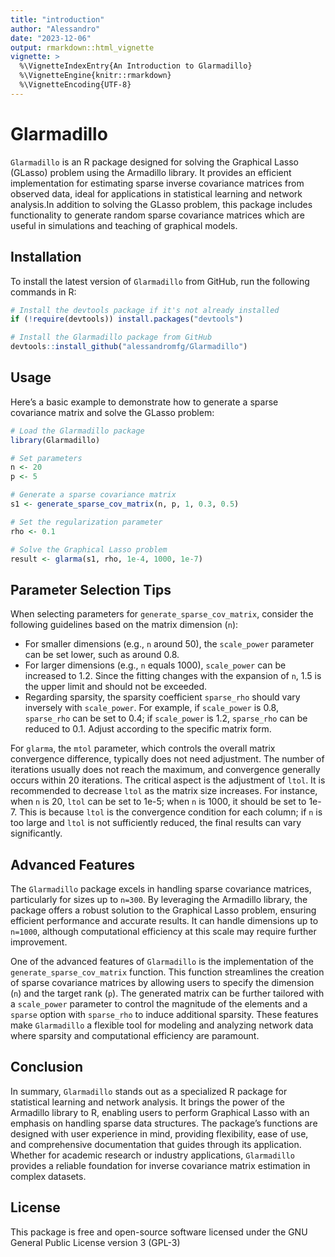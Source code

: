 ```yaml
---
title: "introduction"
author: "Alessandro"
date: "2023-12-06"
output: rmarkdown::html_vignette
vignette: >
  %\VignetteIndexEntry{An Introduction to Glarmadillo}
  %\VignetteEngine{knitr::rmarkdown}
  %\VignetteEncoding{UTF-8}
---
```


# Glarmadillo

`Glarmadillo` is an R package designed for solving the Graphical Lasso (GLasso) problem using the Armadillo library. It provides an efficient implementation for estimating sparse inverse covariance matrices from observed data, ideal for applications in statistical learning and network analysis.In addition to solving the GLasso problem, this package includes functionality to generate random sparse covariance matrices which are useful in simulations and teaching of graphical models.

## Installation

To install the latest version of `Glarmadillo` from GitHub, run the following commands in R:

```r
# Install the devtools package if it's not already installed
if (!require(devtools)) install.packages("devtools")

# Install the Glarmadillo package from GitHub
devtools::install_github("alessandromfg/Glarmadillo")
```

## Usage
Here's a basic example to demonstrate how to generate a sparse covariance matrix and solve the GLasso problem:

```r
# Load the Glarmadillo package
library(Glarmadillo)

# Set parameters
n <- 20
p <- 5

# Generate a sparse covariance matrix
s1 <- generate_sparse_cov_matrix(n, p, 1, 0.3, 0.5)

# Set the regularization parameter
rho <- 0.1

# Solve the Graphical Lasso problem
result <- glarma(s1, rho, 1e-4, 1000, 1e-7)
```

## Parameter Selection Tips

When selecting parameters for `generate_sparse_cov_matrix`, consider the following guidelines based on the matrix dimension (`n`):

- For smaller dimensions (e.g., `n` around 50), the `scale_power` parameter can be set lower, such as around 0.8.
- For larger dimensions (e.g., `n` equals 1000), `scale_power` can be increased to 1.2. Since the fitting changes with the expansion of `n`, 1.5 is the upper limit and should not be exceeded.
- Regarding sparsity, the sparsity coefficient `sparse_rho` should vary inversely with `scale_power`. For example, if `scale_power` is 0.8, `sparse_rho` can be set to 0.4; if `scale_power` is 1.2, `sparse_rho` can be reduced to 0.1. Adjust according to the specific matrix form.

For `glarma`, the `mtol` parameter, which controls the overall matrix convergence difference, typically does not need adjustment. The number of iterations usually does not reach the maximum, and convergence generally occurs within 20 iterations. The critical aspect is the adjustment of `ltol`. It is recommended to decrease `ltol` as the matrix size increases. For instance, when `n` is 20, `ltol` can be set to 1e-5; when `n` is 1000, it should be set to 1e-7. This is because `ltol` is the convergence condition for each column; if `n` is too large and `ltol` is not sufficiently reduced, the final results can vary significantly.

## Advanced Features

The `Glarmadillo` package excels in handling sparse covariance matrices, particularly for sizes up to `n=300`. By leveraging the Armadillo library, the package offers a robust solution to the Graphical Lasso problem, ensuring efficient performance and accurate results. It can handle dimensions up to `n=1000`, although computational efficiency at this scale may require further improvement.

One of the advanced features of `Glarmadillo` is the implementation of the `generate_sparse_cov_matrix` function. This function streamlines the creation of sparse covariance matrices by allowing users to specify the dimension (`n`) and the target rank (`p`). The generated matrix can be further tailored with a `scale_power` parameter to control the magnitude of the elements and a `sparse` option with `sparse_rho` to induce additional sparsity. These features make `Glarmadillo` a flexible tool for modeling and analyzing network data where sparsity and computational efficiency are paramount.

## Conclusion

In summary, `Glarmadillo` stands out as a specialized R package for statistical learning and network analysis. It brings the power of the Armadillo library to R, enabling users to perform Graphical Lasso with an emphasis on handling sparse data structures. The package's functions are designed with user experience in mind, providing flexibility, ease of use, and comprehensive documentation that guides through its application. Whether for academic research or industry applications, `Glarmadillo` provides a reliable foundation for inverse covariance matrix estimation in complex datasets.

## License

This package is free and open-source software licensed under the GNU General Public License version 3 (GPL-3)
